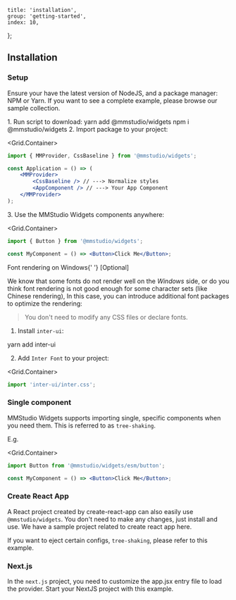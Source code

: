 
	title: 'installation',
	group: 'getting-started',
	index: 10,
};

## Installation

### Setup

Ensure your have the latest version of <Link href="https://nodejs.org/en/download/">NodeJS</Link>,
and a package manager: <Link target="_blank" rel="nofollow" href="https://www.npmjs.com/">NPM</Link> or <Link target="_blank" rel="nofollow" href="https://yarnpkg.com/">Yarn</Link>.
If you want to see a complete example, please browse our <Link target="_blank" color rel="nofollow" href="https://github.com/taoqf/widgetstree/master/examples">sample collection</Link>.

<Spacer y={1} />
<Dot type="success" /> 1. Run script to download:
<Spacer y={0.8} />
<Tabs initialValue="yarn" hideDivider>
	<Tabs.Item label="Yarn" value="yarn">
		<Snippet width="400px">yarn add @mmstudio/widgets</Snippet>
	</Tabs.Item>
	<Tabs.Item label="Npm" value="npm">
		<Snippet width="400px">npm i @mmstudio/widgets</Snippet>
	</Tabs.Item>
</Tabs>
<Spacer y={1.5} />
<Dot type="success" /> 2. Import package to your project:

<Grid.Container>
<Grid xs={24} sm={16}>

```jsx
import { MMProvider, CssBaseline } from '@mmstudio/widgets';

const Application = () => (
	<MMProvider>
		<CssBaseline /> // ---> Normalize styles
		<AppComponent /> // ---> Your App Component
	</MMProvider>
);
```

</Grid>
</Grid.Container>
<Spacer y={.5} />
<Dot type="success" /> 3. Use the MMStudio Widgets components anywhere:

<Grid.Container>
<Grid xs={24} sm={16}>

```jsx
import { Button } from '@mmstudio/widgets';

const MyComponent = () => <Button>Click Me</Button>;
```

</Grid>
</Grid.Container>

<Spacer y={1.5} />

<Text h3>
	Font rendering on Windows{' '}
	<Text span type="secondary" size=".75em" style={{ textTransform: 'uppercase' }}>
		[Optional]
	</Text>
</Text>

We know that some fonts do not render well on the _Windows_ side,
or do you think font rendering is not good enough for some character sets (like Chinese rendering),
In this case, you can introduce additional font packages to optimize the rendering:

> You don't need to modify any CSS files or declare fonts.

1. Install `inter-ui`:

<Snippet width="400px">yarn add inter-ui</Snippet>

<Spacer y={1.5} />

2. Add `Inter Font` to your project:

<Grid.Container>
<Grid xs={24} sm={16}>

```jsx
import 'inter-ui/inter.css';
```

</Grid>
</Grid.Container>

<Spacer y={1.5} />

### Single component

MMStudio Widgets supports importing single, specific components when you need them. This is referred to as `tree-shaking`.

E.g.

<Grid.Container>
<Grid xs={24} sm={16}>

```jsx
import Button from '@mmstudio/widgets/esm/button';

const MyComponent = () => <Button>Click Me</Button>;
```

</Grid>
</Grid.Container>

<Spacer y={1.5} />

### Create React App

A React project created by <Link color target="_blank" rel="nofollow" href="https://github.com/facebook/create-react-app">create-react-app</Link> can
also easily use `@mmstudio/widgets`. You don't need to make any changes, just install and use. We have <Link target="_blank" color rel="nofollow" href="https://github.com/geist-org/react-getting-started">a
sample project related to create react app here</Link>.

If you want to eject certain configs, `tree-shaking`, please refer to <Link target="_blank" color rel="nofollow" href="https://github.com/taoqf/widgets/blob/master/examples/tree-shaking-create-react-app/README.md">this example</Link>.

<Spacer y={2.5} />

### Next.js

In the `next.js` project, you need to customize the <Link target="_blank" color rel="nofollow" href="https://nextjs.org/docs/advanced-features/custom-app">app.jsx</Link> entry file to load the provider.
Start your NextJS project with <Link target="_blank" color rel="nofollow" href="https://github.com/taoqf/widgets/blob/master/examples/create-next-app/README.md">this example</Link>.

